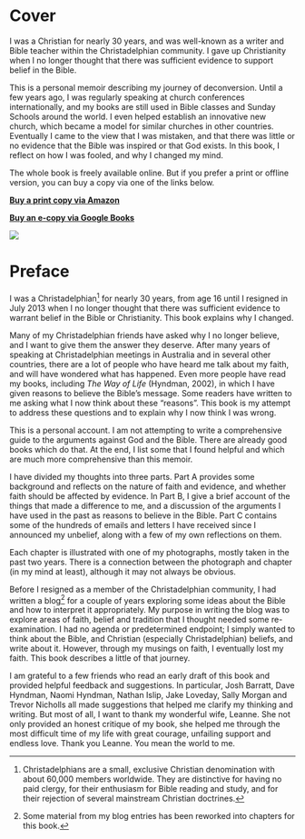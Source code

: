 # Cover {-}

I was a Christian for nearly 30 years, and was well-known as a writer and Bible teacher within the Christadelphian community. I gave up Christianity when I no longer thought that there was sufficient evidence to support belief in the Bible.

This is a personal memoir describing my journey of deconversion. Until a few years ago, I was regularly speaking at church conferences internationally, and my books are still used in Bible classes and Sunday Schools around the world. I even helped establish an innovative new church, which became a model for similar churches in other countries. Eventually I came to the view that I was mistaken, and that there was little or no evidence that the Bible was inspired or that God exists. In this book, I reflect on how I was fooled, and why I changed my mind.

The whole book is freely available online. But if you prefer a print or offline version, you can buy a copy via one of the links below.

[**Buy a print copy via Amazon**](https://geni.us/unbelievable)

[**Buy an e-copy via Google Books**](https://books.google.com/books?id=MrqMCgAAQBAJ)

![](lilies.resized.jpg)

# Preface {-}

I was a Christadelphian[^1] for nearly 30 years, from age 16 until I resigned in July 2013 when I no longer thought that there was sufficient evidence to warrant belief in the Bible or Christianity. This book explains why I changed.

Many of my Christadelphian friends have asked why I no longer believe, and I want to give them the answer they deserve. After many years of speaking at Christadelphian meetings in Australia and in several other countries, there are a lot of people who have heard me talk about my faith, and will have wondered what has happened. Even more people have read my books, including _The Way of Life_ (Hyndman, 2002), in which I have given reasons to believe the Bible's message. Some readers have written to me asking what I now think about these "reasons".  This book is my attempt to address these questions and to explain why I now think I was wrong.

This is a personal account. I am not attempting to write a comprehensive guide to the arguments against God and the Bible. There are already good books which do that. At the end, I list some that I found helpful and which are much more comprehensive than this memoir.

I have divided my thoughts into three parts. Part A provides some background and reflects on the nature of faith and evidence, and whether faith should be affected by evidence. In Part B, I give a brief account of the things that made a difference to me, and a discussion of the arguments I have used in the past as reasons to believe in the Bible. Part C contains some of the hundreds of emails and letters I have received since I announced my unbelief, along with a few of my own reflections on them.

Each chapter is illustrated with one of my photographs, mostly taken in the past two years. There is a connection between the photograph and chapter (in my mind at least), although it may not always be obvious.

Before I resigned as a member of the Christadelphian community, I had written a blog[^2] for a couple of years exploring some ideas about the Bible and how to interpret it appropriately. My purpose in writing the blog was to explore areas of faith, belief and tradition that I thought needed some re-examination. I had no agenda or predetermined endpoint; I simply wanted to think about the Bible, and Christian (especially Christadelphian) beliefs, and write about it. However, through my musings on faith, I eventually lost my faith. This book describes a little of that journey.

I am grateful to a few friends who read an early draft of this book and provided helpful feedback and suggestions. In particular, Josh Barratt, Dave Hyndman, Naomi Hyndman, Nathan Islip, Jake Loveday, Sally Morgan and Trevor Nicholls all made suggestions that helped me clarify my thinking and writing. But most of all, I want to thank my wonderful wife, Leanne. She not only provided an honest critique of my book, she helped me through the most difficult time of my life with great courage, unfailing support and endless love. Thank you Leanne. You mean the world to me.

[^1]: Christadelphians are a small, exclusive Christian denomination with about 60,000 members worldwide. They are distinctive for having no paid clergy, for their enthusiasm for Bible reading and study, and for their rejection of several mainstream Christian doctrines.

[^2]: Some material from my blog entries has been reworked into chapters for this book.
